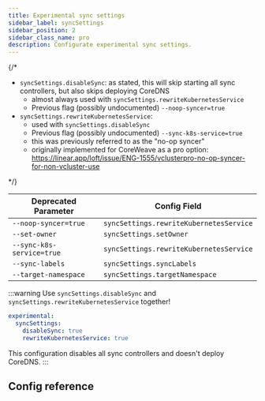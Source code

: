 ```yaml
---
title: Experimental sync settings
sidebar_label: syncSettings
sidebar_position: 2
sidebar_class_name: pro
description: Configurate experimental sync settings.
---
```



{/*

- `syncSettings.disableSync`: as stated, this will skip starting all sync controllers, but also skips deploying CoreDNS
  - almost always used with `syncSettings.rewriteKubernetesService`
  - Previous flag (possibly undocumented) `--noop-syncer=true`
- `syncSettings.rewriteKubernetesService`:
  - used with `syncSettings.disableSync`
  - Previous flag (possibly undocumented) `--sync-k8s-service=true`
  - this was previously referred to as the "no-op syncer"
  - originally implemented for CoreWeave as a pro option: https://linear.app/loft/issue/ENG-1555/vclusterpro-no-op-syncer-for-non-vcluster-use

*/}
<ProAdmonition/>

| Deprecated Parameter             | Config Field       | 
| -------------------------------- | ------------------ | 
| `--noop-syncer=true`  | `syncSettings.rewriteKubernetesService` |
| `--set-owner`         |  `syncSettings.setOwner`        | 
| `--sync-k8s-service=true` | `syncSettings.rewriteKubernetesService` |
| `--sync-labels`           | `syncSettings.syncLabels`     | 
| `--target-namespace` | `syncSettings.targetNamespace` | 

:::warning
Use `syncSettings.disableSync` and `syncSettings.rewriteKubernetesService` together! 

```yaml
experimental:
  syncSettings:
    disableSync: true
    rewriteKubernetesService: true
```

This configuration disables all sync controllers and doesn't deploy CoreDNS.
:::

## Config reference

<ExperimentalSyncSettings/>